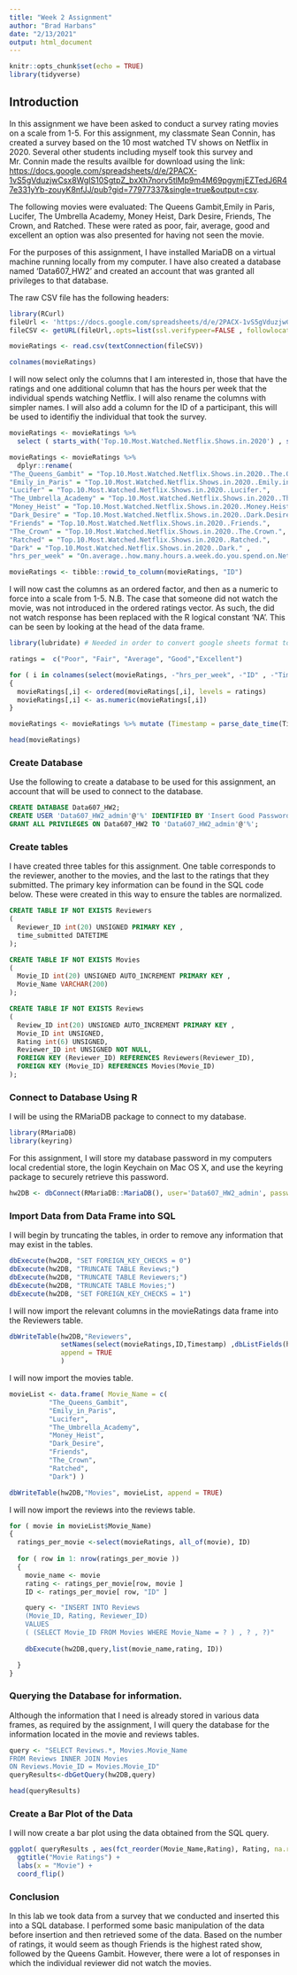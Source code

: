 ```yaml
---
title: "Week 2 Assignment"
author: "Brad Harbans"
date: "2/13/2021"
output: html_document
---
```


```r
knitr::opts_chunk$set(echo = TRUE)
library(tidyverse)
```

## Introduction

In this assignment we have been asked to conduct a survey rating movies on a scale from 1-5. For this assignment, my classmate Sean Connin, has created a survey based on the 10 most watched TV shows on Netflix in 2020. Several other students including myself took this survey and Mr. Connin made the results availble for download using the link: <https://docs.google.com/spreadsheets/d/e/2PACX-1vS5gVduzjwCsx8WgIS10SgtpZ_bxXh7norv5tlMp9m4M69pgymjEZTedJ6R47e331yYb-zouyK8nfJJ/pub?gid=77977337&single=true&output=csv>.

The following movies were evaluated: The Queens Gambit,Emily in Paris, Lucifer, The Umbrella Academy, Money Heist, Dark Desire, Friends, The Crown, and Ratched. These were rated as poor, fair, average, good and excellent an option was also presented for having not seen the movie.

For the purposes of this assignment, I have installed MariaDB on a virtual machine running locally from my computer. I have also created a database named 'Data607_HW2' and created an account that was granted all privileges to that database.

The raw CSV file has the following headers: 
```r
library(RCurl)
fileUrl <- 'https://docs.google.com/spreadsheets/d/e/2PACX-1vS5gVduzjwCsx8WgIS10SgtpZ_bxXh7norv5tlMp9m4M69pgymjEZTedJ6R47e331yYb-zouyK8nfJJ/pub?gid=77977337&single=true&output=csv'
fileCSV <- getURL(fileUrl,.opts=list(ssl.verifypeer=FALSE , followlocation = TRUE))

movieRatings <- read.csv(textConnection(fileCSV))

colnames(movieRatings)
```

I will now select only the columns that I am interested in, those that have the ratings and one additional column that has the hours per week that the individual spends watching Netflix. I will also rename the columns with simpler names. I will also add a column for the ID of a participant, this will be used to identifiy the individual that took the survey. 

```r
movieRatings <- movieRatings %>% 
  select ( starts_with('Top.10.Most.Watched.Netflix.Shows.in.2020') , starts_with('On.average..how.many.hours.a.week.do.you.s'), Timestamp )

movieRatings <- movieRatings %>% 
  dplyr::rename(
"The_Queens_Gambit" = "Top.10.Most.Watched.Netflix.Shows.in.2020..The.Queens.Gambit.",
"Emily_in_Paris" = "Top.10.Most.Watched.Netflix.Shows.in.2020..Emily.in.Paris.",
"Lucifer" = "Top.10.Most.Watched.Netflix.Shows.in.2020..Lucifer.",
"The_Umbrella_Academy" = "Top.10.Most.Watched.Netflix.Shows.in.2020..The.Umbrella.Academy.",
"Money_Heist" = "Top.10.Most.Watched.Netflix.Shows.in.2020..Money.Heist.",
"Dark_Desire" = "Top.10.Most.Watched.Netflix.Shows.in.2020..Dark.Desire.",
"Friends" = "Top.10.Most.Watched.Netflix.Shows.in.2020..Friends.",
"The_Crown" = "Top.10.Most.Watched.Netflix.Shows.in.2020..The.Crown.",
"Ratched" = "Top.10.Most.Watched.Netflix.Shows.in.2020..Ratched.",
"Dark" = "Top.10.Most.Watched.Netflix.Shows.in.2020..Dark." ,                
"hrs_per_week" = "On.average..how.many.hours.a.week.do.you.spend.on.Netflix.each.week.")

movieRatings <- tibble::rowid_to_column(movieRatings, "ID")
```

I will now cast the columns as an ordered factor, and then as a numeric to force into a scale from 1-5. N.B. The case that someone did not watch the movie, was not introduced in the ordered ratings vector. As such, the did not watch response has been replaced with the R logical constant 'NA'. This can be seen by looking at the head of the data frame. 

```r
library(lubridate) # Needed in order to convert google sheets format to R POSIXct.  

ratings =  c("Poor", "Fair", "Average", "Good","Excellent")

for ( i in colnames(select(movieRatings, -"hrs_per_week", -"ID" , -"Timestamp")))
{
  movieRatings[,i] <- ordered(movieRatings[,i], levels = ratings)
  movieRatings[,i] <- as.numeric(movieRatings[,i])
}

movieRatings <- movieRatings %>% mutate (Timestamp = parse_date_time(Timestamp,'mdy HMS', tz = 'EST') ) 

head(movieRatings)

```

### Create Database

Use the following to create a database to be used for this assignment, an account that will be used to connect to the database.

```sql
CREATE DATABASE Data607_HW2;
CREATE USER 'Data607_HW2_admin'@'%' IDENTIFIED BY 'Insert Good Password Here';
GRANT ALL PRIVILEGES ON Data607_HW2 TO 'Data607_HW2_admin'@'%';
```

### Create tables

I have created three tables for this assignment. One table corresponds to the reviewer, another to the movies, and the last to the ratings that they submitted. The primary key information can be found in the SQL code below. These were created in this way to ensure the tables are normalized. 

```sql
CREATE TABLE IF NOT EXISTS Reviewers
(
  Reviewer_ID int(20) UNSIGNED PRIMARY KEY ,
  time_submitted DATETIME 
);

CREATE TABLE IF NOT EXISTS Movies
(
  Movie_ID int(20) UNSIGNED AUTO_INCREMENT PRIMARY KEY ,
  Movie_Name VARCHAR(200)
);

CREATE TABLE IF NOT EXISTS Reviews
(
  Review_ID int(20) UNSIGNED AUTO_INCREMENT PRIMARY KEY ,
  Movie_ID int UNSIGNED,
  Rating int(6) UNSIGNED,
  Reviewer_ID int UNSIGNED NOT NULL,
  FOREIGN KEY (Reviewer_ID) REFERENCES Reviewers(Reviewer_ID),
  FOREIGN KEY (Movie_ID) REFERENCES Movies(Movie_ID)
);
```
### Connect to Database Using R

I will be using the RMariaDB package to connect to my database. 

```r
library(RMariaDB)
library(keyring)
```

For this assignment, I will store my database password in my computers local credential store, the login Keychain on Mac OS X, and use the keyring package to securely retrieve this password. 
```r
hw2DB <- dbConnect(RMariaDB::MariaDB(), user='Data607_HW2_admin', password=keyring::key_get("Data607_HW2_admin") , dbname='Data607_HW2', host='172.16.166.3')
```

### Import Data from Data Frame into SQL
I will begin by truncating the tables, in order to remove any information that may exist in the tables. 
```r
dbExecute(hw2DB, "SET FOREIGN_KEY_CHECKS = 0")
dbExecute(hw2DB, "TRUNCATE TABLE Reviews;")
dbExecute(hw2DB, "TRUNCATE TABLE Reviewers;")
dbExecute(hw2DB, "TRUNCATE TABLE Movies;")
dbExecute(hw2DB, "SET FOREIGN_KEY_CHECKS = 1")
```

I will now import the relevant columns in the movieRatings data frame into the Reviewers table. 
```r
dbWriteTable(hw2DB,"Reviewers", 
             setNames(select(movieRatings,ID,Timestamp) ,dbListFields(hw2DB,"Reviewers")), 
             append = TRUE
             )
```

I will now import the movies table.  

```r

movieList <- data.frame( Movie_Name = c(
          "The_Queens_Gambit",
          "Emily_in_Paris",
          "Lucifer",
          "The_Umbrella_Academy",
          "Money_Heist",
          "Dark_Desire",
          "Friends",
          "The_Crown",
          "Ratched",
          "Dark") )

dbWriteTable(hw2DB,"Movies", movieList, append = TRUE)
```

I will now import the reviews into the reviews table. 

```r
for ( movie in movieList$Movie_Name)
{
  ratings_per_movie <-select(movieRatings, all_of(movie), ID)
  
  for ( row in 1: nrow(ratings_per_movie ))
  {
    movie_name <- movie
    rating <- ratings_per_movie[row, movie ]
    ID <- ratings_per_movie[ row, "ID" ]

    query <- "INSERT INTO Reviews
    (Movie_ID, Rating, Reviewer_ID)
    VALUES
    ( (SELECT Movie_ID FROM Movies WHERE Movie_Name = ? ) , ? , ?)"
    
    dbExecute(hw2DB,query,list(movie_name,rating, ID))

  }
}

```

### Querying the Database for information.

Although the information that I need is already stored in various data frames, as required by the assignment, I will query the database for the information located in the movie and reviews tables. 
```r
query <- "SELECT Reviews.*, Movies.Movie_Name
FROM Reviews INNER JOIN Movies 
ON Reviews.Movie_ID = Movies.Movie_ID"
queryResults<-dbGetQuery(hw2DB,query)

head(queryResults)
```

### Create a Bar Plot of the Data
I will now create a bar plot using the data obtained from the SQL query. 
```r
ggplot( queryResults , aes(fct_reorder(Movie_Name,Rating), Rating, na.rm = TRUE, fill=Movie_Name)) + geom_col() + 
  ggtitle("Movie Ratings") +
  labs(x = "Movie") +
  coord_flip()
```

### Conclusion

In this lab we took data from a survey that we conducted and inserted this into a SQL database. I performed some basic manipulation of the data before insertion and then retrieved some of the data. Based on the number of ratings, it would seem as though Friends is the highest rated show, followed by the Queens Gambit. However, there were a lot of responses in which the individual reviewer did not watch the movies. 
